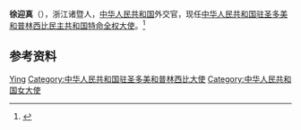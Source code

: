 '''徐迎真'''（{{bd|1968年|1月||}}），浙江诸暨人，[[中华人民共和国|中华人民共和国]]外交官，现任[[中国驻圣多美和普林西比大使列表|中华人民共和国驻圣多美和普林西比民主共和国特命全权大使]]。<ref>{{cite web|author=中国驻圣多美和普林西比大使馆|title=大使简历|url=http://st.china-embassy.org/chn/sgxx/dsjl/|publisher=中国驻圣多美和普林西比大使馆|accessdate=2020-12-03|archive-date=2019-08-31|archive-url=https://web.archive.org/web/20190831090531/http://st.china-embassy.org/chn/sgxx/dsjl/|dead-url=no}}</ref>

== 参考资料 ==
{{reflist}}

{{start box}}
{{s-dip}}
{{succession box|[[王卫_(外交官)|王卫]]|现任|[[中国驻圣多美和普林西比大使列表|中华人民共和国驻圣多美和普林西比大使]]|2020年10月－}}
{{end box}}

{{Authority control}}
{{DEFAULTSORT:Xu徐}}
[[Category:徐姓|Ying]]
[[Category:中华人民共和国驻圣多美和普林西比大使|Category:中华人民共和国驻圣多美和普林西比大使]]
[[Category:中华人民共和国女大使|Category:中华人民共和国女大使]]